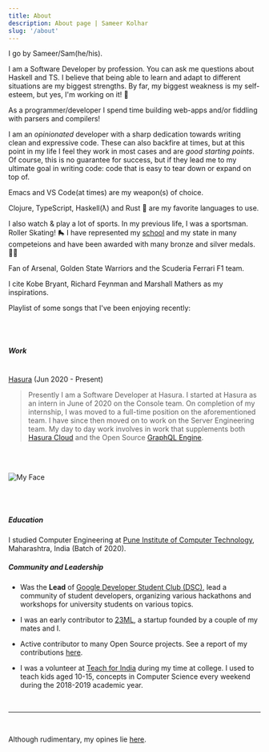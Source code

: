 ```yaml
---
title: About
description: About page | Sameer Kolhar
slug: '/about'
---
```


I go by Sameer/Sam(he/his).

I am a Software Developer by profession. You can ask me questions about Haskell and TS.
I believe that being able to learn and adapt to different situations are my biggest strengths.
By far, my biggest weakness is my self-esteem, but yes, I'm working on it! 💪

As a programmer/developer I spend time building web-apps and/or fiddling with parsers and compilers!

I am an _opinionated_ developer with a sharp dedication towards writing clean and expressive code. These can
also backfire at times, but at this point in my life I feel they work in most cases and are _good starting points_.
Of course, this is no guarantee for success, but if they lead me to my ultimate goal in writing code: code that is easy to
tear down or expand on top of.

Emacs and VS Code(at times) are my weapon(s) of choice.

Clojure, TypeScript, Haskell(ƛ) and Rust 🦀 are my favorite languages to use.

I also watch &amp; play a lot of sports. In my previous life, I was a sportsman. Roller Skating! 🛼
I have represented my [school](http://cbse-mls.kumarans.org/) and my state in many competeions and have been awarded with many bronze and silver medals. 🥉🥈

Fan of Arsenal, Golden State Warriors and the Scuderia Ferrari F1 team.

I cite Kobe Bryant, Richard Feynman and Marshall Mathers as my inspirations.



Playlist of some songs that I've been enjoying recently:

<SpotifyPlayer
  src="https://open.spotify.com/embed/playlist/0Trc9jDxMVdCDKC2FZboD7"
  size="large"
/>

<br/>
<br/>

##### Work

<br/>
<Text sx={{ fontSize: [1,2,3], color:"#7e7777" }}><a target="_blank" rel="noreferrer" href="https://hasura.io">Hasura</a> (Jun 2020 - Present)</Text>

> Presently I am a Software Developer at Hasura. I started at Hasura as an intern in June of 2020 on the Console team. On completion of my internship, I was moved to a 
> full-time position on the aforementioned team. I have since then moved on to work on the Server Engineering team. My day to day work involves in work that supplements
> both [Hasura Cloud](https://cloud.hasura.io) and the Open Source [GraphQL Engine](https://github.com/hasura/graphql-engine).
> 

<br/>
<br/>

![My Face](./me.jpg)

<br/>
<br/>


##### Education

I studied Computer Engineering at <a target="_blank" rel="noreferrer" href="https://pict.edu">Pune Institute of Computer Technology</a>, Maharashtra, India (Batch of 2020).

##### Community and Leadership

- Was the **Lead** of <a target="_blank" rel="noreferrer" href="https://developers.google.com/community/dsc">Google Developer Student Club (DSC)</a>, lead a community of student developers, organizing various hackathons and workshops for university students on various topics.

- I was an early contributor to [23ML](https://www.linkedin.com/company/23ml/), a startup founded by a couple of my mates and I. 

- Active contributor to many Open Source projects. See a report of my contributions [here](https://octolife.vercel.app/kolharsam).

- I was a volunteer at [Teach for India](https://www.teachforindia.org/volunteer) during my time at college. I used to teach kids aged 10-15, concepts in Computer Science every weekend during the 2018-2019 academic year.

<br/>

---

<br/>

Although rudimentary, my opines lie [here](/blog).
